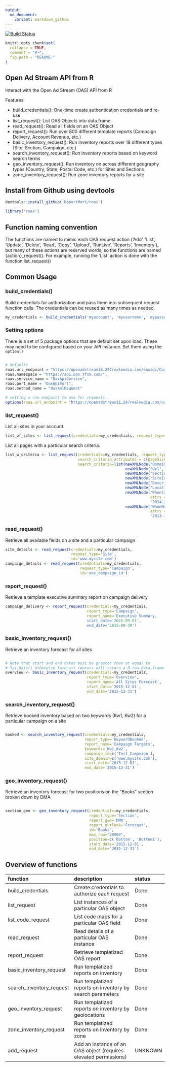 ```yaml
---
output:
  md_document:
    variant: markdown_github
---
```


<!-- README.md is generated from README.Rmd. Please edit that file -->

[![Build Status](https://travis-ci.org/ReportMort/roas.svg?branch=master)](https://travis-ci.org/ReportMort/roas) 

```r
knitr::opts_chunk$set(
  collapse = TRUE,
  comment = "#>",
  fig.path = "README-"
)
```

Open Ad Stream API from R
-------------------

Interact with the Open Ad Stream (OAS) API from R

Features:

-   build_credentials(): One-time create authentication credentials and re-use
-   list_request(): List OAS Objects into data.frame
-   read_request(): Read all fields on an OAS Object
-   report_request(): Run over 800 different template reports (Campaign 
    Delivery, Account Revenue, etc.)
-   basic_inventory_request(): Run inventory reports over 18 different 
    types (Site, Section, Campaign, etc.)
-   search_inventory_request(): Run inventory reports based on keyword search terms
-   geo_inventory_request(): Run inventory on across different geography types 
    (Country, State, Postal Code, etc.) for Sites and Sections
-   zone_inventory_request(): Run zone inventory reports for a site

## Install from Github using devtools

``` r
devtools::install_github('ReportMort/roas')
```

``` r
library('roas')
```

## Function naming convention

The functions are named to mimic each OAS request action ('Add', 'List', 'Update', 
'Delete', 'Read', 'Copy', 'Upload', 'RunLive', 'Reports', 'Inventory'), but 
many of these actions are reserved words, so the functions are named {action}_request(). 
For example, running the 'List' action is done with the function list_request()

## Common Usage

### build_credentials()

Build credentials for authorization and pass them into subsequent request function calls. The credentials 
can be reused as many times as needed.

``` r
my_credentials <- build_credentials('myaccount', 'myusername', 'mypassword')
```

### Setting options

There is a set of 5 package options that are default set upon load. These may need to be configured
based on your API instance. Set them using the `option()`

``` r

# defaults
roas.url_endpoint = "https://openadstream18.247realmedia.com/oasapi/OaxApi",
roas.namespace = "https://api.oas.tfsm.com/",
roas.service_name = "OaxApiService",
roas.port_name = "OaxApiPort",
roas.method_name = "OasXmlRequest"

# setting a new endpoint to use for requests
options(roas.url_endpoint = "https://openadstream11.247realmedia.com/oasapi/OaxApi")

```

### list_request()

List all sites in your account.

``` r
list_of_sites <- list_request(credentials=my_credentials, request_type='Site')
```

List all pages with a particular search criteria.

``` r
list_w_criteria <- list_request(credentials=my_credentials, request_type='Page', 
                                search_criteria_attributes = c(pageSize=100), 
                                search_criteria=list(newXMLNode("Domain", "mySite"), 
                                                     newXMLNode("Url", "001"), 
                                                     newXMLNode("SectionId", "Ar%ves"), 
                                                     newXMLNode("SiteId", "ApiSite"), 
                                                     newXMLNode("Description", "My Page"), 
                                                     newXMLNode("LocationKey", "7"), 
                                                     newXMLNode("WhenCreated", 
                                                                attrs = c(condition = "GT"), 
                                                                '2014-12-31'), 
                                                     newXMLNode("WhenModified", 
                                                                attrs = c(condition = "GT"), 
                                                                '2013-12-31')))
```

### read_request()

Retrieve all available fields on a site and a particular campaign

``` r
site_details <- read_request(credentials=my_credentials, 
                             request_type='Site', 
                             id='www.mysite.com')
campaign_details <- read_request(credentials=my_credentials, 
                                 request_type='Campaign', 
                                 id='one_campaign_id')
```

### report_request()

Retrieve a template executive summary report on campaign delivery

``` r
campaign_delivery <- report_request(credentials=my_credentials, 
                                    report_type='Campaign',
                                    report_name='Executive Summary,
                                    start_date='2015-09-01', 
                                    end_date='2015-09-30')
```

### basic_inventory_request()

Retrieve an inventory forecast for all sites

``` r

# Note that start and end dates must be greater than or equal to 
# Sys.Date() otherwise forecast reprots will return a 0 row data.frame
overview <- basic_inventory_request(credentials=my_credentials, 
                                    report_type='Overview', 
                                    report_name='All Sites Forecast',
                                    start_date='2015-12-01', 
                                    end_date='2015-12-31')
```


### search_inventory_request()

Retrieve booked inventory based on two keywords (Kw1, Kw2) 
for a particular campaign on a site

``` r

booked <- search_inventory_request(credentials=my_credentials, 
                                   report_type='KeywordBooked', 
                                   report_name='Campaign Targets',
                                   keywords='Kw1,Kw2',
                                   campaign_id=c('Test_Campaign'),
                                   site_domain=c('www.mysite.com'),
                                   start_date='2015-12-01', 
                                   end_date='2015-12-31')
```

### geo_inventory_request()

Retrieve an inventory forecast for two positions on the 
"Books" section broken down by DMA

``` r

section_geo <- geo_inventory_request(credentials=my_credentials, 
                                     report_type='Section', 
                                     report_geo='DMA',
                                     report_outlook='Forecast',
                                     id='Books',
                                     max_row="20000",
                                     position=c('Bottom', 'Bottom1'),
                                     start_date='2015-12-01', 
                                     end_date='2015-12-31')
```

## Overview of functions

| function                 | description                                                       | status               |
|:-------------------------|:------------------------------------------------------------------|:---------------------|
| build\_credentials       | Create credentials to authorize each request                      | Done                 |
| list\_request            | List instances of a particular OAS object                         | Done                 |
| list\_code\_request      | List code maps for a particular OAS field                         | Done                 |
| read_request             | Read details of a particular OAS instance                         | Done                 |
| report_request           | Retrieve templatized OAS report                                   | Done                 |
| basic_inventory_request  | Run templatized reports on inventory                              | Done                 |
| search_inventory_request | Run templatized reports on inventory by search parameters         | Done                 |
| geo_inventory_request    | Run templatized reports on inventory by geolocations              | Done                 |
| zone_inventory_request   | Run templatized reports on inventory by zone                      | Done                 |
| add_request              | Add an instance of an OAS object (requires elevated permissions)  | UNKNOWN              |
